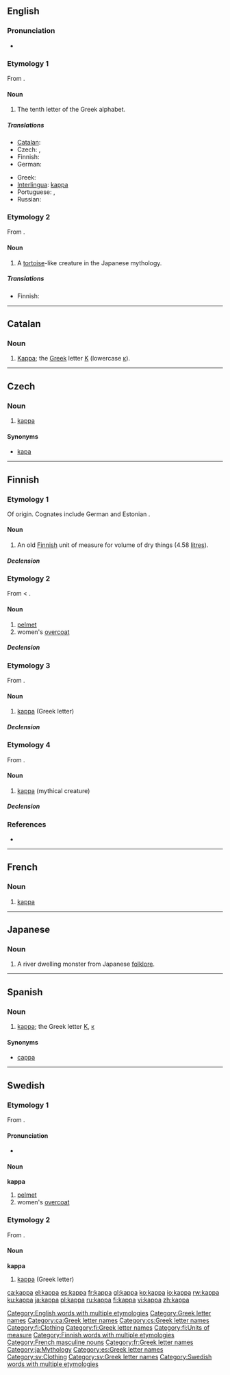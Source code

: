 {{also|Kappa|käppä|kapa|kápa|kåpa|κάπα}}
==English==

===Pronunciation===
* {{audio|en-us-kappa.ogg|Audio (US)}}
*: {{rhymes|æpə}}

===Etymology 1===
From {{etyl|grc}} {{term|κάππα|tr=kappa|sc=Polytonic}}.

====Noun====
{{wikipedia}}
{{en-noun}}

# The tenth letter of the Greek alphabet.

=====Translations=====
{{trans-top|Greek letter}}
* [[Catalan]]: {{t-|ca|kappa|f}}
* Czech: {{t-|cs|kapa|n}}, {{t-|cs|kappa|n}}
* Finnish: {{t+|fi|kappa}}
* German: {{t-|de|Kappa|n}}
{{trans-mid}}
* Greek: {{t+|el|κάπα|n}}
* [[Interlingua]]: [[#Interlingua|kappa]]
* Portuguese: {{t+|pt|capa|m}}, {{t+|pt|cá|m}}
* Russian: {{t+|ru|каппа|f|tr=káppa}}
{{trans-bottom}}

===Etymology 2===
From {{etyl|ja}} {{term|かっぱ|cs=Jpan}}.

====Noun====
{{wikipedia|Kappa (folklore)}}
{{en-noun}}

# {{mythology}} A [[tortoise]]-like creature in the Japanese mythology.

=====Translations=====
{{trans-top|mythical creature}}
* Finnish: {{t+|fi|kappa}}
{{trans-mid}}
{{trans-bottom}}

[[Category:English words with multiple etymologies]]
[[Category:Greek letter names]]

----

==Catalan==

===Noun===
{{ca-noun|f|pl=kappes}}

# [[#English|Kappa]]; the [[Appendix:Greek script|Greek]] letter [[Κ]] (lowercase [[κ]]).

[[Category:ca:Greek letter names]]

----

==Czech==

===Noun===
{{cs-noun|g=n}}

# [[#English|kappa]]

====Synonyms====
* [[kapa]] {{n}}

[[Category:cs:Greek letter names]]

----

==Finnish==

===Etymology 1===
Of {{etyl|gem|fi}} origin. Cognates include German {{term|Schaff}} and Estonian {{term|kapp}}.

====Noun====
{{infl|fi|noun}}

# An old [[Finnish]] unit of measure for volume of dry things (4.58 [[litre]]s).

=====Declension=====
{{fi-decl-kala|ka|pp|p}}

===Etymology 2===
From {{etyl|sv|fi}} {{term|kappa|lang=sv}} < {{etyl|ML.|fi}} {{term|cappa}}.

====Noun====
{{infl|fi|noun}}

# [[pelmet]]
# women's [[overcoat]]

=====Declension=====
{{fi-decl-kala|ka|pp|p}}

===Etymology 3===
From {{etyl|grc|fi}} {{term|κάππα|tr=kappa|sc=Polytonic}}.

====Noun====
{{infl|fi|noun}}

# [[#English|kappa]] (Greek letter)

=====Declension=====
{{fi-decl-kala|ka|pp|p}}

===Etymology 4===
From {{etyl|ja|fi}} {{term|かっぱ|sc=Jpan}}.

====Noun====
{{infl|fi|noun}}

# {{mythology|lang=fi}} [[#English|kappa]] (mythical creature)

=====Declension=====
{{fi-decl-kala|ka|pp|p}}

===References===
* {{R:Hakkinen 2005}}

[[Category:fi:Clothing]]
[[Category:fi:Greek letter names]]
[[Category:fi:Units of measure]]
[[Category:Finnish words with multiple etymologies]]

----

==French==

===Noun===
{{infl|fr|noun}} {{m|inv}}

# [[#English|kappa]] {{gloss|Greek letter}}

[[Category:French masculine nouns]]
[[Category:fr:Greek letter names]]

----

==Japanese==
{{wikipedia|kappa (mythical creature)}}

===Noun===
{{ja-noun|r|hira=かっぱ}}

# A river dwelling monster from Japanese [[folklore]].

[[Category:ja:Mythology]]

----
==Spanish==

===Noun===
{{es-noun-f}}

# [[#English|kappa]]; the Greek letter [[Κ]], [[κ]]

====Synonyms====
*[[cappa]]

[[Category:es:Greek letter names]]

----

==Swedish==

===Etymology 1===
From {{etyl|ML.|sv}} {{term|cappa}}.

====Pronunciation====
* {{audio|Sv-kappa.ogg|audio}}

====Noun====
{{sv-noun-reg-or|kapp}}
'''kappa'''

# [[pelmet]]
# women's [[overcoat]]

===Etymology 2===
From {{etyl|grc|sv}} {{term|κάππα|tr=kappa|sc=Polytonic}}.

====Noun====
{{sv-noun-irreg-n|kappa|kappat|kappa|kappan}}
'''kappa'''

# [[#English|kappa]] (Greek letter)

[[Category:sv:Clothing]]
[[Category:sv:Greek letter names]]
[[Category:Swedish words with multiple etymologies]]

[[ca:kappa]]
[[el:kappa]]
[[es:kappa]]
[[fr:kappa]]
[[gl:kappa]]
[[ko:kappa]]
[[io:kappa]]
[[rw:kappa]]
[[ku:kappa]]
[[ja:kappa]]
[[pl:kappa]]
[[ru:kappa]]
[[fi:kappa]]
[[vi:kappa]]
[[zh:kappa]]